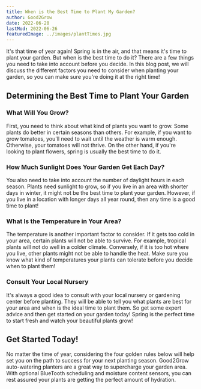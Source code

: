 ```yaml
---
title: When is the Best Time to Plant My Garden?
author: Good2Grow
date: 2022-06-20
lastMod: 2022-06-26
featuredImage: ../images/plantTimes.jpg
---
```


It's that time of year again! Spring is in the air, and that means it's time to plant your garden. But when is the best time to do it? There are a few things you need to take into account before you decide. In this blog post, we will discuss the different factors you need to consider when planting your garden, so you can make sure you're doing it at the right time!

<h2>Determining the Best Time to Plant Your Garden</h2>

<h3>What Will You Grow?</h3>

First, you need to think about what kind of plants you want to grow. Some plants do better in certain seasons than others. For example, if you want to grow tomatoes, you'll need to wait until the weather is warm enough. Otherwise, your tomatoes will not thrive. On the other hand, if you're looking to plant flowers, spring is usually the best time to do it.

<h3>How Much Sunlight Does Your Garden Get Each Day?</h3>

You also need to take into account the number of daylight hours in each season. Plants need sunlight to grow, so if you live in an area with shorter days in winter, it might not be the best time to plant your garden. However, if you live in a location with longer days all year round, then any time is a good time to plant!

<h3>What Is the Temperature in Your Area?</h3>

The temperature is another important factor to consider. If it gets too cold in your area, certain plants will not be able to survive. For example, tropical plants will not do well in a colder climate. Conversely, if it is too hot where you live, other plants might not be able to handle the heat. Make sure you know what kind of temperatures your plants can tolerate before you decide when to plant them!

<h3>Consult Your Local Nursery</h3>

It's always a good idea to consult with your local nursery or gardening center before planting. They will be able to tell you what plants are best for your area and when is the ideal time to plant them. So get some expert advice and then get started on your garden today! Spring is the perfect time to start fresh and watch your beautiful plants grow!

<h2>Get Started Today!</h2>

No matter the time of year, considering the four golden rules below will help set you on the path to success for your next planting season. Good2Grow auto-watering planters are a great way to supercharge your garden area. With optional BlueTooth scheduling and moisture content sensors, you can rest assured your plants are getting the perfect amount of hydration.


